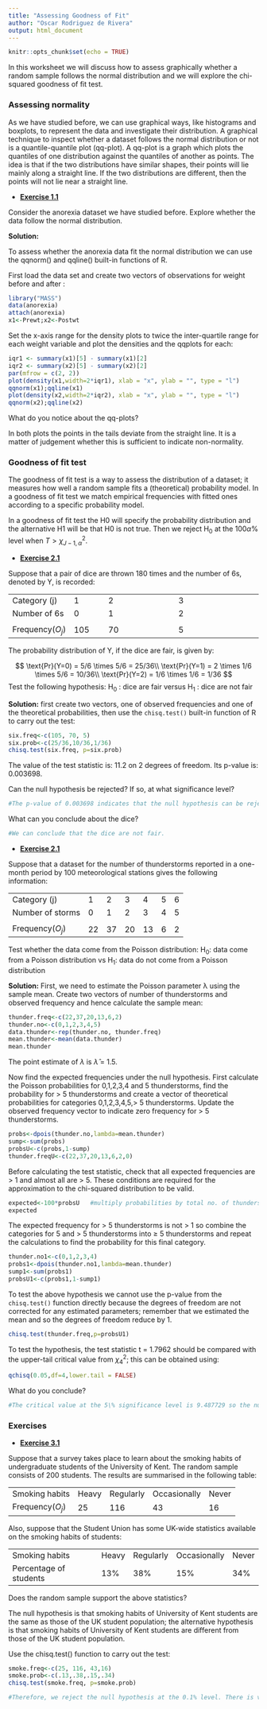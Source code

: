 ```yaml
---
title: "Assessing Goodness of Fit"
author: "Oscar Rodriguez de Rivera"
output: html_document
---
```


```r
knitr::opts_chunk$set(echo = TRUE)
```

In this worksheet we will discuss how to assess graphically whether a random sample follows the normal distribution and we will explore the chi-squared goodness of fit test.

### Assessing normality

As we have studied before, we can use graphical ways, like histograms and boxplots, to represent the data and investigate their distribution. A graphical technique to inspect whether a dataset follows the normal distribution or not is a quantile-quantile plot (qq-plot). A qq-plot is a graph which plots the quantiles of one distribution against the quantiles of another as points. The idea is that if the two distributions have similar shapes, their points will lie mainly along a straight line. If the two distributions are different, then the points will not lie near a straight line.

-   [**Exercise 1.1**]{.underline}

Consider the anorexia dataset we have studied before. Explore whether the data follow the normal distribution.

**Solution:**

To assess whether the anorexia data fit the normal distribution we can use the qqnorm() and qqline() built-in functions of R.

First load the data set and create two vectors of observations for weight before and after :

```r
library("MASS")
data(anorexia)
attach(anorexia)
x1<-Prewt;x2<-Postwt
```

Set the x-axis range for the density plots to twice the inter-quartile range for each weight variable and plot the densities and the qqplots for each:

```r
iqr1 <- summary(x1)[5] - summary(x1)[2]
iqr2 <- summary(x2)[5] - summary(x2)[2]
par(mfrow = c(2, 2))
plot(density(x1,width=2*iqr1), xlab = "x", ylab = "", type = "l")
qqnorm(x1);qqline(x1)
plot(density(x2,width=2*iqr2), xlab = "x", ylab = "", type = "l")
qqnorm(x2);qqline(x2)
```

What do you notice about the qq-plots?

In both plots the points in the tails deviate from the straight line. It is a matter of judgement whether this is sufficient to indicate non-normality.

### Goodness of fit test

The goodness of fit test is a way to assess the distribution of a dataset; it measures how well a random sample fits a (theoretical) probability model. In a goodness of fit test we match empirical frequencies with fitted ones according to a specific probability model.

In a goodness of fit test the H0 will specify the probability distribution and the alternative H1 will be that H0 is not true. Then we reject $\text{H}_0$ at the $100\alpha\%$ level when $T > \chi _{J−1,\alpha}^2$.

-   [**Exercise 2.1**]{.underline}

Suppose that a pair of dice are thrown 180 times and the number of 6s, denoted by Y, is recorded:

|                 |            |                         |                              |
|-----------------|------------|-------------------------|------------------------------|
| Category (j)    | 1          | 2                       | 3                            |
| Number of 6s    | 0          | 1                       | 2                            |
|                 |            |                         |                              |
| Frequency($O_j$)|105         | 70                      | 5                            | 

The probability distribution of Y, if the dice are fair, is given by:

$$
\text{Pr}(Y=0) = 5/6 \times 5/6 = 25/36\\
\text{Pr}(Y=1) = 2 \times 1/6 \times 5/6 = 10/36\\
\text{Pr}(Y=2) = 1/6 \times 1/6 = 1/36
$$
Test the following hypothesis: $\text{H}_0$ : dice are fair versus $\text{H}_1$ : dice are not fair

**Solution:** first create two vectors, one of observed frequencies and one of the theoretical probabilities, then use the `chisq.test()` built-in function of R to carry out the test:

```r
six.freq<-c(105, 70, 5)
six.prob<-c(25/36,10/36,1/36)
chisq.test(six.freq, p=six.prob)
```

The value of the test statistic is: 11.2 on 2 degrees of freedom. Its p-value is: 0.003698.

Can the null hypothesis be rejected? If so, at what significance level?

```r
#The p-value of 0.003698 indicates that the null hypothesis can be rejected at the 5% and 1% significance levels, indicating that there is strong evidence to support the alternative hypothesis.
```

What can you conclude about the dice?

```r
#We can conclude that the dice are not fair.
```

-   [**Exercise 2.1**]{.underline}

Suppose that a dataset for the number of thunderstorms reported in a one-month period by 100 meteorological stations gives the following information:

|                 |     |      |     |      |     |      |
|-----------------|-----|------|-----|------|-----|------|
| Category (j)    | 1   | 2    | 3   | 4    | 5   | 6    | 
| Number of storms| 0   | 1    | 2   | 3    | 4   | 5    |
|                 |     |      |     |      |     |      |
| Frequency($O_j$)| 22  | 37   | 20  | 13   | 6   | 2    |

Test whether the data come from the Poisson distribution: 
$\text{H}_0$: data come from a Poisson distribution
vs
$\text{H}_1$: data do not come from a Poisson distribution

**Solution:**
First, we need to estimate the Poisson parameter λ using the sample mean. Create two vectors of number of thunderstorms and observed frequency and hence calculate the sample mean:

```r
thunder.freq<-c(22,37,20,13,6,2)
thunder.no<-c(0,1,2,3,4,5)
data.thunder<-rep(thunder.no, thunder.freq)
mean.thunder<-mean(data.thunder)
mean.thunder
```

The point estimate of $\lambda$ is $\hat{\lambda}$ = 1.5.

Now find the expected frequencies under the null hypothesis. First calculate the Poisson probabilities for 0,1,2,3,4 and 5 thunderstorms, find the probability for > 5 thunderstorms and create a vector of theoretical probabilities for categories 0,1,2,3,4,5,> 5 thunderstorms. Update the observed frequency vector to indicate zero frequency for > 5 thunderstorms.

```r
probs<-dpois(thunder.no,lambda=mean.thunder)
sump<-sum(probs)
probsU<-c(probs,1-sump)
thunder.freqU<-c(22,37,20,13,6,2,0)
```

Before calculating the test statistic, check that all expected frequencies are > 1 and almost all are > 5. These conditions are required for the approximation to the chi-squared distribution to be valid.

```r
expected<-100*probsU   #multiply probabilities by total no. of thunderstorms
expected
```

The expected frequency for > 5 thunderstorms is not > 1 so combine the categories for 5 and > 5 thunderstorms into $\geq$ 5 thunderstorms and repeat the calculations to find the probability for this final category.

```r
thunder.no1<-c(0,1,2,3,4)
probs1<-dpois(thunder.no1,lambda=mean.thunder)
sump1<-sum(probs1)
probsU1<-c(probs1,1-sump1)
```

To test the above hypothesis we cannot use the p-value from the `chisq.test()` function directly because the degrees of freedom are not corrected for any estimated parameters; remember that we estimated the mean and so the degrees of freedom reduce by 1.

```r
chisq.test(thunder.freq,p=probsU1)
```

To test the hypothesis, the test statistic t = 1.7962 should be compared with the upper-tail critical value from $\chi_4^2$; this can be obtained using:

```r
qchisq(0.05,df=4,lower.tail = FALSE)
```
What do you conclude?

```r
#The critical value at the 5\% significance level is 9.487729 so the null hypothesis cannot be rejected at this level. There is therefore no evidence against the Poisson distribution as a model for these data.
```

### Exercises

-   [**Exercise 3.1**]{.underline}

Suppose that a survey takes place to learn about the smoking habits of undergraduate students of the University of Kent. The random sample consists of 200 students. The results are summarised in the following table:

|                 |       |           |              |       |
|-----------------|-------|-----------|--------------|-------|
| Smoking habits  | Heavy | Regularly | Occasionally | Never |
| Frequency($O_j$)| 25    | 116       | 43           | 16    |

Also, suppose that the Student Union has some UK-wide statistics available on the smoking habits of students:

|                         |       |           |              |       |
|-------------------------|-------|-----------|--------------|-------|
| Smoking habits          | Heavy | Regularly | Occasionally | Never |
| Percentage of students  | 13\%  | 38\%      | 15\%         | 34\%  |

Does the random sample support the above statistics?

The null hypothesis is that smoking habits of University of Kent students are the same as those of the UK student population; the alternative hypothesis is that smoking habits of University of Kent students are different from those of the UK student population.

Use the chisq.test() function to carry out the test:

```r
smoke.freq<-c(25, 116, 43,16)
smoke.prob<-c(.13,.38,.15,.34)
chisq.test(smoke.freq, p=smoke.prob)
```
```r
#Therefore, we reject the null hypothesis at the 0.1% level. There is very strong evidence that smoking habits of University of Kent students differ from those of the rest of the UK student population.
```

